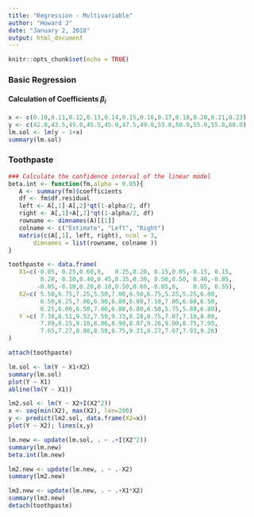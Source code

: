```yaml
---
title: "Regression - Multivariable"
author: "Howard J"
date: "January 2, 2018"
output: html_document
---
```


```r
knitr::opts_chunk$set(echo = TRUE)
```


### Basic Regression
#### Calculation of Coefficients $\beta_i$
```r
x <- c(0.10,0.11,0.12,0.13,0.14,0.15,0.16,0.17,0.18,0.20,0.21,0.23)
y <- c(42.0,43.5,45.0,45.5,45.0,47.5,49.0,53.0,50.0,55.0,55.0,60.0)
lm.sol <- lm(y ~ 1+x)
summary(lm.sol)
```


### Toothpaste
```r
### Calculate the confidence interval of the linear model
beta.int <- function(fm,alpha = 0.05){
   A <- summary(fm)$coefficients
   df <- fm$df.residual
   left <- A[,1]-A[,2]*qt(1-alpha/2, df)
   right <- A[,1]+A[,2]*qt(1-alpha/2, df)
   rowname <- dimnames(A)[[1]]
   colname <- c("Estimate", "Left", "Right")
   matrix(c(A[,1], left, right), ncol = 3,
       dimnames = list(rowname, colname ))  
}
```


```r
toothpaste <- data.frame(
   X1=c(-0.05, 0.25,0.60,0,   0.25,0.20, 0.15,0.05,-0.15, 0.15,
         0.20, 0.10,0.40,0.45,0.35,0.30, 0.50,0.50, 0.40,-0.05,
        -0.05,-0.10,0.20,0.10,0.50,0.60,-0.05,0,    0.05, 0.55),
   X2=c( 5.50,6.75,7.25,5.50,7.00,6.50,6.75,5.25,5.25,6.00,
         6.50,6.25,7.00,6.90,6.80,6.80,7.10,7.00,6.80,6.50,
         6.25,6.00,6.50,7.00,6.80,6.80,6.50,5.75,5.80,6.80),
   Y =c( 7.38,8.51,9.52,7.50,9.33,8.28,8.75,7.87,7.10,8.00,
         7.89,8.15,9.10,8.86,8.90,8.87,9.26,9.00,8.75,7.95,
         7.65,7.27,8.00,8.50,8.75,9.21,8.27,7.67,7.93,9.26)
)

```

```r
attach(toothpaste)

lm.sol <- lm(Y ~ X1+X2)
summary(lm.sol)
plot(Y ~ X1)
abline(lm(Y ~ X1))

lm2.sol <- lm(Y ~ X2+I(X2^2))
x <- seq(min(X2), max(X2), len=200)
y <- predict(lm2.sol, data.frame(X2=x))
plot(Y ~ X2); lines(x,y)

lm.new <- update(lm.sol, . ~ .+I(X2^2))
summary(lm.new)
beta.int(lm.new)

lm2.new <- update(lm.new, . ~ .-X2)
summary(lm2.new)

lm3.new <- update(lm.new, . ~ .+X1*X2)
summary(lm3.new)
detach(toothpaste)
```





